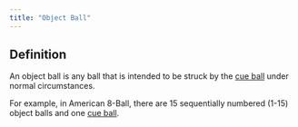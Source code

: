 ```yaml
---
title: "Object Ball"
---
```


## Definition

An object ball is any ball that is intended to be struck by the [cue ball](cue-ball) under normal circumstances.

For example, in American 8-Ball, there are 15 sequentially numbered (1-15) object balls and one [cue ball](./cue-ball).
